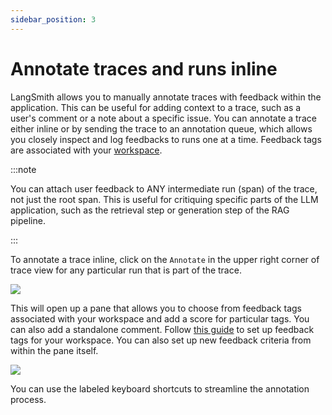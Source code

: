 ```yaml
---
sidebar_position: 3
---
```


# Annotate traces and runs inline

LangSmith allows you to manually annotate traces with feedback within the application. This can be useful for adding context to a trace, such as a user's comment or a note about a specific issue.
You can annotate a trace either inline or by sending the trace to an annotation queue, which allows you closely inspect and log feedbacks to runs one at a time.
Feedback tags are associated with your [workspace](../../concepts/admin#workspaces).

:::note

You can attach user feedback to ANY intermediate run (span) of the trace, not just the root span.
This is useful for critiquing specific parts of the LLM application, such as the retrieval step or generation step of the RAG pipeline.

:::

To annotate a trace inline, click on the `Annotate` in the upper right corner of trace view for any particular run that is part of the trace.

![](./static/annotate_trace_inline.png)

This will open up a pane that allows you to choose from feedback tags associated with your workspace and add a score for particular tags. You can also add a standalone comment. Follow [this guide](./set_up_feedback_criteria) to set up feedback tags for your workspace.
You can also set up new feedback criteria from within the pane itself.

![](./static/annotation_sidebar.png)

You can use the labeled keyboard shortcuts to streamline the annotation process.
